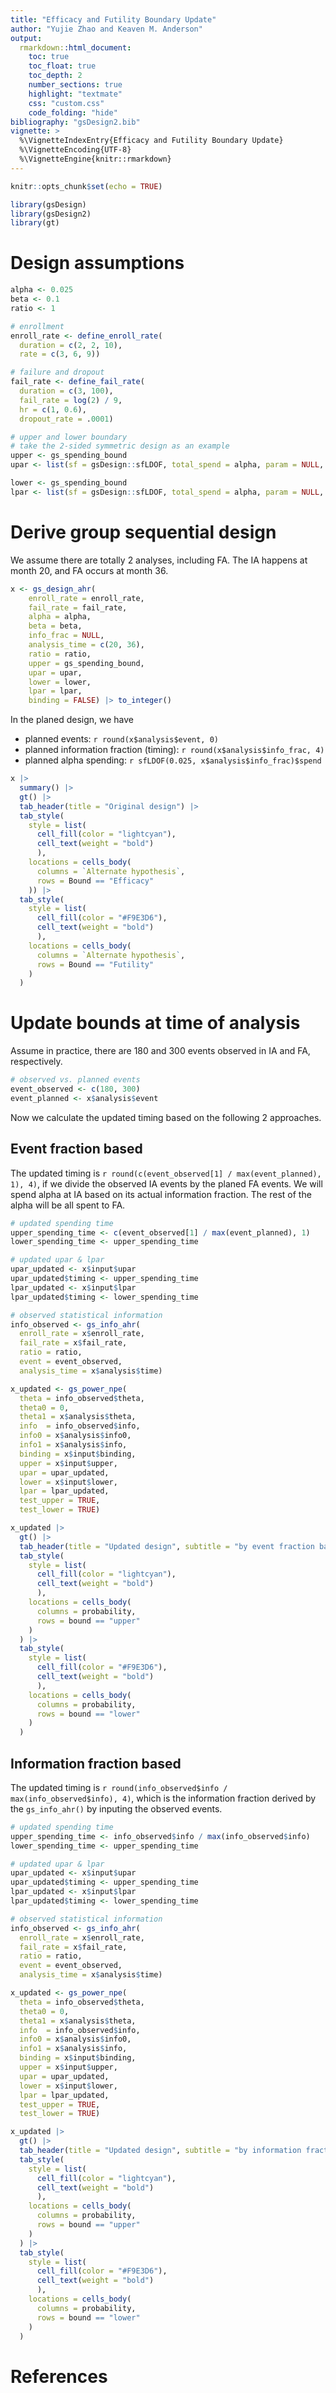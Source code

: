 ```yaml
---
title: "Efficacy and Futility Boundary Update"
author: "Yujie Zhao and Keaven M. Anderson"
output:
  rmarkdown::html_document:
    toc: true
    toc_float: true
    toc_depth: 2
    number_sections: true
    highlight: "textmate"
    css: "custom.css"
    code_folding: "hide"
bibliography: "gsDesign2.bib"
vignette: >
  %\VignetteIndexEntry{Efficacy and Futility Boundary Update}
  %\VignetteEncoding{UTF-8}
  %\VignetteEngine{knitr::rmarkdown}
---
```


```r
knitr::opts_chunk$set(echo = TRUE)

library(gsDesign)
library(gsDesign2)
library(gt)
```

# Design assumptions
```r
alpha <- 0.025
beta <- 0.1
ratio <- 1

# enrollment
enroll_rate <- define_enroll_rate(
  duration = c(2, 2, 10),
  rate = c(3, 6, 9))

# failure and dropout
fail_rate <- define_fail_rate(
  duration = c(3, 100),
  fail_rate = log(2) / 9,
  hr = c(1, 0.6),
  dropout_rate = .0001)

# upper and lower boundary
# take the 2-sided symmetric design as an example
upper <- gs_spending_bound
upar <- list(sf = gsDesign::sfLDOF, total_spend = alpha, param = NULL, timing = NULL)

lower <- gs_spending_bound
lpar <- list(sf = gsDesign::sfLDOF, total_spend = alpha, param = NULL, timing = NULL)
```

# Derive group sequential design

We assume there are totally 2 analyses, including FA. The IA happens at month 20, and FA occurs at month 36.
```r
x <- gs_design_ahr(
    enroll_rate = enroll_rate,
    fail_rate = fail_rate,
    alpha = alpha, 
    beta = beta,
    info_frac = NULL, 
    analysis_time = c(20, 36),
    ratio = ratio, 
    upper = gs_spending_bound,
    upar = upar,
    lower = lower,
    lpar = lpar,
    binding = FALSE) |> to_integer()
```

In the planed design, we have 

- planned events: `r round(x$analysis$event, 0)`
- planned information fraction (timing): `r round(x$analysis$info_frac, 4)`
- planned alpha spending: `r sfLDOF(0.025, x$analysis$info_frac)$spend`

```r
x |> 
  summary() |> 
  gt() |>
  tab_header(title = "Original design") |>
  tab_style(
    style = list(
      cell_fill(color = "lightcyan"),
      cell_text(weight = "bold")
      ),
    locations = cells_body(
      columns = `Alternate hypothesis`,
      rows = Bound == "Efficacy"
    )) |>
  tab_style(
    style = list(
      cell_fill(color = "#F9E3D6"),
      cell_text(weight = "bold")
      ),
    locations = cells_body(
      columns = `Alternate hypothesis`,
      rows = Bound == "Futility"
    )
  )
```

# Update bounds at time of analysis {.tabset}

Assume in practice, there are 180 and 300 events observed in IA and FA, respectively. 
```r
# observed vs. planned events
event_observed <- c(180, 300)
event_planned <- x$analysis$event
```

Now we calculate the updated timing based on the following 2 approaches.

## Event fraction based

The updated timing is `r round(c(event_observed[1] / max(event_planned), 1), 4)`, if we divide the observed IA events by the planed FA events. We will spend alpha at IA based on its actual information fraction. The rest of the alpha will be all spent to FA. 

```r
# updated spending time
upper_spending_time <- c(event_observed[1] / max(event_planned), 1)
lower_spending_time <- upper_spending_time

# updated upar & lpar
upar_updated <- x$input$upar
upar_updated$timing <- upper_spending_time
lpar_updated <- x$input$lpar
lpar_updated$timing <- lower_spending_time
```

```r
# observed statistical information
info_observed <- gs_info_ahr(
  enroll_rate = x$enroll_rate,
  fail_rate = x$fail_rate,
  ratio = ratio,
  event = event_observed,
  analysis_time = x$analysis$time)
```

```r
x_updated <- gs_power_npe(
  theta = info_observed$theta,
  theta0 = 0,
  theta1 = x$analysis$theta,
  info  = info_observed$info, 
  info0 = x$analysis$info0,
  info1 = x$analysis$info,
  binding = x$input$binding,
  upper = x$input$upper,
  upar = upar_updated,
  lower = x$input$lower,
  lpar = lpar_updated,
  test_upper = TRUE,
  test_lower = TRUE)

x_updated |> 
  gt() |>
  tab_header(title = "Updated design", subtitle = "by event fraction based timing") |>
  tab_style(
    style = list(
      cell_fill(color = "lightcyan"),
      cell_text(weight = "bold")
      ),
    locations = cells_body(
      columns = probability,
      rows = bound == "upper"
    )
  ) |> 
  tab_style(
    style = list(
      cell_fill(color = "#F9E3D6"),
      cell_text(weight = "bold")
      ),
    locations = cells_body(
      columns = probability,
      rows = bound == "lower"
    )
  )
```

## Information fraction based

The updated timing is `r round(info_observed$info / max(info_observed$info), 4)`, which is the information fraction derived by the `gs_info_ahr()` by inputing the observed events. 

```r
# updated spending time
upper_spending_time <- info_observed$info / max(info_observed$info)
lower_spending_time <- upper_spending_time

# updated upar & lpar
upar_updated <- x$input$upar
upar_updated$timing <- upper_spending_time
lpar_updated <- x$input$lpar
lpar_updated$timing <- lower_spending_time
```

```r
# observed statistical information
info_observed <- gs_info_ahr(
  enroll_rate = x$enroll_rate,
  fail_rate = x$fail_rate,
  ratio = ratio,
  event = event_observed,
  analysis_time = x$analysis$time)
```

```r
x_updated <- gs_power_npe(
  theta = info_observed$theta,
  theta0 = 0,
  theta1 = x$analysis$theta,
  info  = info_observed$info, 
  info0 = x$analysis$info0,
  info1 = x$analysis$info,
  binding = x$input$binding,
  upper = x$input$upper,
  upar = upar_updated,
  lower = x$input$lower,
  lpar = lpar_updated,
  test_upper = TRUE,
  test_lower = TRUE)

x_updated |> 
  gt() |>
  tab_header(title = "Updated design", subtitle = "by information fraction based timing") |>
  tab_style(
    style = list(
      cell_fill(color = "lightcyan"),
      cell_text(weight = "bold")
      ),
    locations = cells_body(
      columns = probability,
      rows = bound == "upper"
    )
  ) |> 
  tab_style(
    style = list(
      cell_fill(color = "#F9E3D6"),
      cell_text(weight = "bold")
      ),
    locations = cells_body(
      columns = probability,
      rows = bound == "lower"
    )
  )
```

# References
